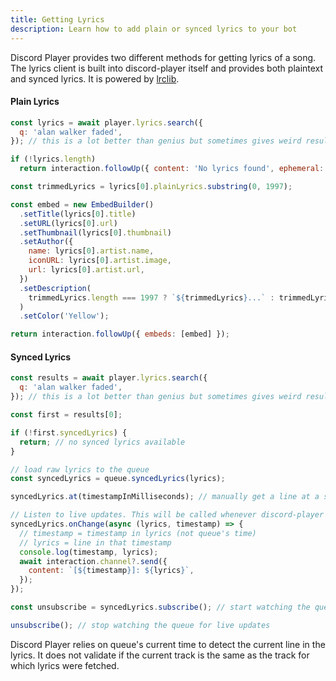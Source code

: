 ```yaml
---
title: Getting Lyrics
description: Learn how to add plain or synced lyrics to your bot
---
```


Discord Player provides two different methods for getting lyrics of a song. The lyrics client is built into discord-player itself and provides both plaintext and synced lyrics. It is powered by [lrclib](https://lrclib.net).

#### Plain Lyrics

```js title="lyrics.js"
const lyrics = await player.lyrics.search({
  q: 'alan walker faded',
}); // this is a lot better than genius but sometimes gives weird result, specify artistName as well in such situations

if (!lyrics.length)
  return interaction.followUp({ content: 'No lyrics found', ephemeral: true });

const trimmedLyrics = lyrics[0].plainLyrics.substring(0, 1997);

const embed = new EmbedBuilder()
  .setTitle(lyrics[0].title)
  .setURL(lyrics[0].url)
  .setThumbnail(lyrics[0].thumbnail)
  .setAuthor({
    name: lyrics[0].artist.name,
    iconURL: lyrics[0].artist.image,
    url: lyrics[0].artist.url,
  })
  .setDescription(
    trimmedLyrics.length === 1997 ? `${trimmedLyrics}...` : trimmedLyrics,
  )
  .setColor('Yellow');

return interaction.followUp({ embeds: [embed] });
```

#### Synced Lyrics

```js title="synced-lyrics.js"
const results = await player.lyrics.search({
  q: 'alan walker faded',
}); // this is a lot better than genius but sometimes gives weird result, specify artistName as well in such situations

const first = results[0];

if (!first.syncedLyrics) {
  return; // no synced lyrics available
}

// load raw lyrics to the queue
const syncedLyrics = queue.syncedLyrics(lyrics);

syncedLyrics.at(timestampInMilliseconds); // manually get a line at a specific timestamp

// Listen to live updates. This will be called whenever discord-player detects a new line in the lyrics
syncedLyrics.onChange(async (lyrics, timestamp) => {
  // timestamp = timestamp in lyrics (not queue's time)
  // lyrics = line in that timestamp
  console.log(timestamp, lyrics);
  await interaction.channel?.send({
    content: `[${timestamp}]: ${lyrics}`,
  });
});

const unsubscribe = syncedLyrics.subscribe(); // start watching the queue for live updates. The onChange will not be called unless subscribe() has been called.

unsubscribe(); // stop watching the queue for live updates
```

<Callout type="info">
  Discord Player relies on queue's current time to detect the current line in
  the lyrics. It does not validate if the current track is the same as the track
  for which lyrics were fetched.
</Callout>
